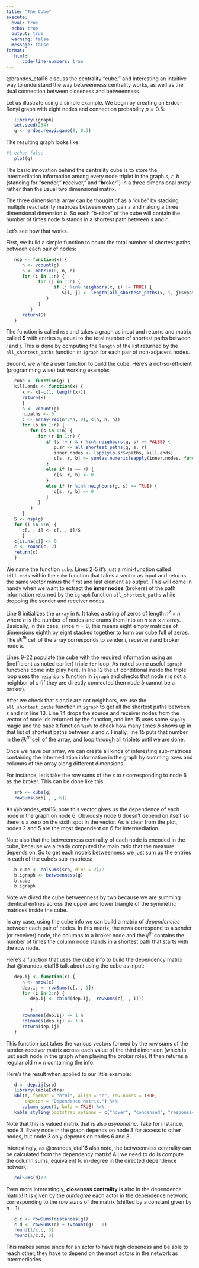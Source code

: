 ```yaml
---
title: "The Cube"
execute: 
  eval: true
  echo: true
  output: true
  warning: false
  message: false
format: 
   html:
      code-line-numbers: true
---
```


@brandes_etal16 discuss the centrality "cube," and interesting an intuitive way to understand the way betweenness centrality works, as well as the dual connection between closeness and betweenness. 

Let us illustrate using a simple example. We begin by creating an Erdos-Renyi graph with eight nodes and connection probability $p = 0.5$:

```r
   library(igraph)
   set.seed(234)
   g <- erdos.renyi.game(8, 0.5)
```

The resulting graph looks like:

```r
#| echo: false
   plot(g)
```

The basic innovation behind the centrality cube is to store the intermediation information among every node triplet in the graph $s$, $r$, $b$ (standing for "**s**ender," **r**eceiver," and "**b**roker") in a three dimensional *array* rather than the usual two dimensional matrix. 

The three dimensional array can be thought of as a "cube" by stacking multiple reachability matrices between every pair $s$ and $r$ along a three dimensional dimension $b$. So each "b-slice" of the cube will contain the number of times node $b$ stands in a shortest path between $s$ and $r$.

Let's see how that works. 

First, we build a simple function to count the total number of shortest paths between each pair of nodes:

```r
   nsp <- function(x) {
      n <- vcount(g)
      S <- matrix(0, n, n)
      for (i in 1:n) {
            for (j in 1:n) {
                  if (j %in% neighbors(x, i) != TRUE) {
                     S[i, j] <- length(all_shortest_paths(x, i, j)$vpaths)
               }
            }
         }
      return(S)
   }
```

The function is called `nsp` and takes a graph as input and returns and matrix called $\mathbf{S}$ with entries $s_{ij}$ equal to the total number of shortest paths between $i$ and $j$. This is done by computing the `length` of the list returned by the `all_shortest_paths` function in `igraph` for each pair of non-adjacent nodes. 

Second, we write a user function to build the cube. Here's a not-so-efficient (programming wise) but working example:

```r
   cube <- function(g) {
   kill.ends <- function(x) {
      x <- x[-c(1, length(x))]
      return(x)
      }
      n <- vcount(g)
      n.paths <- 0
      c <- array(rep(n^2*n, 0), c(n, n, n))
      for (b in 1:n) {
         for (s in 1:n) {
            for (r in 1:n) {
               if (s != r & r %in% neighbors(g, s) == FALSE) {
                  p.sr <- all_shortest_paths(g, s, r)
                  inner.nodes <- lapply(p.sr$vpaths, kill.ends)
                  c[s, r, b] <- sum(as.numeric(sapply(inner.nodes, function(x) {b %in% x})))
               }
               else if (s == r) {
                  c[s, r, b] <- 0
               }
               else if (r %in% neighbors(g, s) == TRUE) {
                  c[s, r, b] <- 0
               }
            }
         }
      }
   S <- nsp(g)
   for (i in 1:n) {
      c[, , i] <- c[, , i]/S
      }
   c[is.na(c)] <- 0
   c <- round(c, 2)
   return(c)
   }
```

We name the function `cube`. Lines 2-5 it's just a mini-function called `kill.ends` within the `cube` function that takes a vector as input and returns the same vector minus the first and last element as output. This will come in handy when we want to extract the **inner nodes** (brokers) of the path information returned by the `igraph` function `all_shortest_paths` while dropping the sender and receiver nodes. 

Line 8 initializes the `array` in `R`. It takes a string of zeros of length $n^2 \times n$ where $n$ is the number of nodes and crams them into an $n \times n \times n$ array. Basically, in this case, since $n = 8$, this means eight empty matrices of dimensions eighth by eight stacked together to form our cube full of zeros. The $ijk^{th}$ cell of the array corresponds to sender $i$, receiver $j$ and broker node $k$.

Lines 9-22 populate the cube with the required information using an (inefficient as noted earlier) triple `for` loop. As noted some useful `igraph` functions come into play here. In line 12 the `if` conditional inside the triple loop uses the `neighbors` function in `igraph` and checks that node $r$ is not a neighbor of $s$ (if they are directly connected then node $b$ cannot be a broker). 

After we check that $s$ and $r$ are not neighbors, we use the `all_shortest_paths` function in `igraph` to get all the shortest paths between $s$ and $r$ in line 13. Line 14 drops the source and receiver nodes from the vector of node ids returned by the function, and line 15 uses some `sapply` magic and the base `R` function `%in%` to check how many times $b$ shows up in that list of shortest paths between $s$ and $r$. Finally, line 15 puts that number in the $ijk^{th}$ cell of the array, and loop through all triplets until we are done. 

Once we have our array, we can create all kinds of interesting sub-matrices containing the intermediation information in the graph by summing rows and columns of the array along different dimensions. 

For instance, let's take the row sums of the $s$ to $r$ corresponding to node 6 as the broker. This can be done like this:

```r
   srb <- cube(g)
   rowSums(srb[ , , 6])
```

  
As @brandes_etal16, note this vector gives us the dependence of each node in the graph on node 6. Obviously node 6 doesn't depend on itself so there is a zero on the sixth spot in the vector. As is clear from the plot, nodes 2 and 5 are the most dependent on 6 for intermediation. 

Note also that the betweenness centrality of each node is encoded in the cube, because we already computed the main ratio that the measure depends on. So to get each node's betweenness we just sum up the entries in each of the cube's sub-matrices:

```r
   b.cube <- colSums(srb, dims = 2)/2
   b.igraph <- betweenness(g)
   b.cube
   b.igraph
```

Note we dived the cube betweenness by two because we are summing identical entries across the upper and lower triangle of the symmetric matrices inside the cube. 

In any case, using the cube info we can build a matrix of *dependencies* between each pair of nodes. In this matrix, the rows correspond to a sender (or receiver) node, the columns to a broker node and the $ij^{th}$ contains the number of times the column node stands in a shortest path that starts with the row node. 

Here's a function that uses the cube info to build the dependency matrix that @brandes_etal16 talk about using the cube as input:

```r
   dep.ij <- function(c) {
      n <- nrow(c)
      dep.ij <- rowSums(c[, , 1])
      for (i in 2:n) {
         dep.ij <- cbind(dep.ij,  rowSums(c[, , i]))
         
         }
      rownames(dep.ij) <- 1:n
      colnames(dep.ij) <- 1:n
      return(dep.ij)
   }
```

This function just takes the various vectors formed by the row sums of the sender-receiver matrix across each value of the third dimension (which is just each node in the graph when playing the broker role). It then returns a regular old $n \times n$ containing the info. 

Here's the result when applied to our little example:

```r
   d <- dep.ij(srb)
   library(kableExtra)
   kbl(d, format = "html", align = "c", row.names = TRUE,
       caption = "Dependence Matrix.") %>% 
      column_spec(1, bold = TRUE) %>%
   kable_styling(bootstrap_options = c("hover", "condensed", "responsive"))
```

Note that this is valued matrix that is also *asymmetric*. Take for instance, node 3. Every node in the graph depends on node 3 for access to other nodes, but node 3 only depends on nodes 6 and 8. 

Interestingly, as @brandes_etal16 also note, the betweenness centrality can be calculated from the dependency matrix! All we need to do is compute the column sums, equivalent to in-degree in the directed dependence network:

```r
   colSums(d)/2
```

Even more interestingly, **closeness centrality** is also in the dependence matrix! It is given by the *outdegree* each actor in the dependence network, corresponding to the *row sums* of the matrix (shifted by a constant given by $n-1$). 

```r
   c.c <- rowSums(distances(g))
   c.d <- rowSums(d) + (vcount(g) - 1)
   round(1/c.c, 3)
   round(1/c.d, 3)
```

This makes sense since for an actor to have high closeness and be able to reach other, they have to depend on the most actors in the network as intermediaries. 











